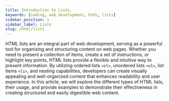 ```yaml
---
title: Introduction to Lists.
keywords: [coding, web development, html, lists]
sidebar_position: 1
sidebar_label: Lists
slug: /html/lists
---
```


HTML lists are an integral part of web development, serving as a powerful tool for organizing and structuring content on web pages. Whether you need to present a collection of items, create a set of instructions, or highlight key points, HTML lists provide a flexible and intuitive way to present information. By utilizing ordered lists `<ol>`, unordered lists `<ul>`, list items `<li>`, and nesting capabilities, developers can create visually appealing and well-organized content that enhances readability and user experience. In this article, we will explore the different types of HTML lists, their usage, and provide examples to demonstrate their effectiveness in creating structured and easily digestible web content.
